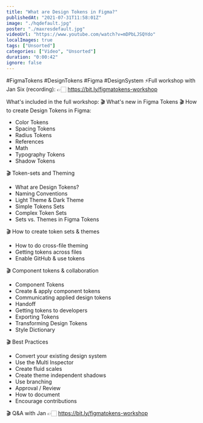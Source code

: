 ```yaml
---
title: "What are Design Tokens in Figma?"
publishedAt: "2021-07-31T11:58:01Z"
image: "./hqdefault.jpg"
poster: "./maxresdefault.jpg"
videoUrl: "https://www.youtube.com/watch?v=mDPbLJSQYdo"
localImages: true
tags: ["Unsorted"]
categories: ["Video", "Unsorted"]
duration: "0:00:42"
ignore: false
---
```


#FigmaTokens #DesignTokens #Figma #DesignSystem
⚡️Full workshop with Jan Six (recording):
👉🏻 https://bit.ly/figmatokens-workshop

What's included in the full workshop:
🎬 What's new in Figma Tokens
🎬 How to create Design Tokens in Figma:

- Color Tokens
- Spacing Tokens
- Radius Tokens
- References
- Math
- Typography Tokens
- Shadow Tokens

🎬 Token-sets and Theming

- What are Design Tokens?
- Naming Conventions
- Light Theme & Dark Theme
- Simple Tokens Sets
- Complex Token Sets
- Sets vs. Themes in Figma Tokens

🎬 How to create token sets & themes

- How to do cross-file theming
- Getting tokens across files
- Enable GitHub & use tokens

🎬 Component tokens & collaboration

- Component Tokens
- Create & apply component tokens
- Communicating applied design tokens
- Handoff
- Getting tokens to developers
- Exporting Tokens
- Transforming Design Tokens
- Style Dictionary

🎬 Best Practices

- Convert your existing design system
- Use the Multi Inspector
- Create fluid scales
- Create theme independent shadows
- Use branching
- Approval / Review
- How to document
- Encourage contributions

🎬 Q&A with Jan
👉🏻 https://bit.ly/figmatokens-workshop
